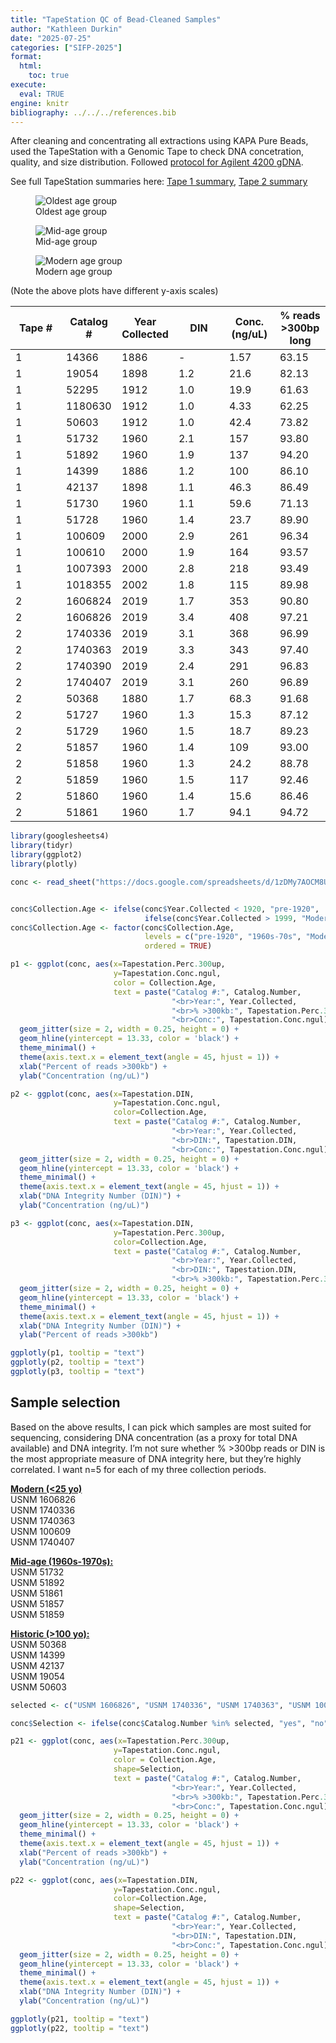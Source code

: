 ```yaml
---
title: "TapeStation QC of Bead-Cleaned Samples"
author: "Kathleen Durkin"
date: "2025-07-25"
categories: ["SIFP-2025"]
format:
  html:
    toc: true
execute: 
  eval: TRUE
engine: knitr
bibliography: ../../../references.bib
---
```


After cleaning and concentrating all extractions using KAPA Pure Beads, used the TapeStation with a Genomic Tape to check DNA concetration, quality, and size distribution. Followed [protocol for Agilent 4200 gDNA](./protocols/Agilent_4200_gDNA_QuickGuide.pdf).

See full TapeStation summaries here: [Tape 1 summary](https://gannet.fish.washington.edu/kdurkin1/SIFP_2025/TapeStation/2025_07_25_summary_tape1.pdf), [Tape 2 summary](https://gannet.fish.washington.edu/kdurkin1/SIFP_2025/TapeStation/2025_07_25_summary_tape2.pdf)

![Oldest age group](./data/2025_07_25_TapeStation/2025_07_25_comparison_oldGroup.png)

![Mid-age group](./data/2025_07_25_TapeStation/2025_07_25_comparison_midGroup.png)

![Modern age group](./data/2025_07_25_TapeStation/2025_07_25_comparison_modernGroup.png)

(Note the above plots have different y-axis scales)

| Tape \# | Catalog \# | Year Collected | DIN | Conc. (ng/uL) | \% reads \>300bp long |
|------------|------------|------------|------------|------------|------------|
| 1       | 14366      | 1886           | \-  | 1.57          | 63.15                 |
| 1       | 19054      | 1898           | 1.2 | 21.6          | 82.13                 |
| 1       | 52295      | 1912           | 1.0 | 19.9          | 61.63                 |
| 1       | 1180630    | 1912           | 1.0 | 4.33          | 62.25                 |
| 1       | 50603      | 1912           | 1.0 | 42.4          | 73.82                 |
| 1       | 51732      | 1960           | 2.1 | 157           | 93.80                 |
| 1       | 51892      | 1960           | 1.9 | 137           | 94.20                 |
| 1       | 14399      | 1886           | 1.2 | 100           | 86.10                 |
| 1       | 42137      | 1898           | 1.1 | 46.3          | 86.49                 |
| 1       | 51730      | 1960           | 1.1 | 59.6          | 71.13                 |
| 1       | 51728      | 1960           | 1.4 | 23.7          | 89.90                 |
| 1       | 100609     | 2000           | 2.9 | 261           | 96.34                 |
| 1       | 100610     | 2000           | 1.9 | 164           | 93.57                 |
| 1       | 1007393    | 2000           | 2.8 | 218           | 93.49                 |
| 1       | 1018355    | 2002           | 1.8 | 115           | 89.98                 |
| 2       | 1606824    | 2019           | 1.7 | 353           | 90.80                 |
| 2       | 1606826    | 2019           | 3.4 | 408           | 97.21                 |
| 2       | 1740336    | 2019           | 3.1 | 368           | 96.99                 |
| 2       | 1740363    | 2019           | 3.3 | 343           | 97.40                 |
| 2       | 1740390    | 2019           | 2.4 | 291           | 96.83                 |
| 2       | 1740407    | 2019           | 3.1 | 260           | 96.89                 |
| 2       | 50368      | 1880           | 1.7 | 68.3          | 91.68                 |
| 2       | 51727      | 1960           | 1.3 | 15.3          | 87.12                 |
| 2       | 51729      | 1960           | 1.5 | 18.7          | 89.23                 |
| 2       | 51857      | 1960           | 1.4 | 109           | 93.00                 |
| 2       | 51858      | 1960           | 1.3 | 24.2          | 88.78                 |
| 2       | 51859      | 1960           | 1.5 | 117           | 92.46                 |
| 2       | 51860      | 1960           | 1.4 | 15.6          | 86.46                 |
| 2       | 51861      | 1960           | 1.7 | 94.1          | 94.72                 |

```r
library(googlesheets4)
library(tidyr)
library(ggplot2)
library(plotly)

conc <- read_sheet("https://docs.google.com/spreadsheets/d/1zDMy7AOCM8Ug85q4vr9CoMDxfF-zDJk1DnaxakSt1Hg/edit?usp=sharing")


conc$Collection.Age <- ifelse(conc$Year.Collected < 1920, "pre-1920",
                              ifelse(conc$Year.Collected > 1999, "Modern", "1960s-70s"))
conc$Collection.Age <- factor(conc$Collection.Age,
                              levels = c("pre-1920", "1960s-70s", "Modern"),
                              ordered = TRUE)

p1 <- ggplot(conc, aes(x=Tapestation.Perc.300up, 
                       y=Tapestation.Conc.ngul, 
                       color = Collection.Age,
                       text = paste("Catalog #:", Catalog.Number,
                                    "<br>Year:", Year.Collected,
                                    "<br>% >300kb:", Tapestation.Perc.300up,
                                    "<br>Conc:", Tapestation.Conc.ngul))) +
  geom_jitter(size = 2, width = 0.25, height = 0) +
  geom_hline(yintercept = 13.33, color = 'black') +
  theme_minimal() +
  theme(axis.text.x = element_text(angle = 45, hjust = 1)) +
  xlab("Percent of reads >300kb") +
  ylab("Concentration (ng/uL)")

p2 <- ggplot(conc, aes(x=Tapestation.DIN, 
                       y=Tapestation.Conc.ngul, 
                       color=Collection.Age,
                       text = paste("Catalog #:", Catalog.Number,
                                    "<br>Year:", Year.Collected,
                                    "<br>DIN:", Tapestation.DIN,
                                    "<br>Conc:", Tapestation.Conc.ngul))) +
  geom_jitter(size = 2, width = 0.25, height = 0) +
  geom_hline(yintercept = 13.33, color = 'black') +
  theme_minimal() +
  theme(axis.text.x = element_text(angle = 45, hjust = 1)) +
  xlab("DNA Integrity Number (DIN)") +
  ylab("Concentration (ng/uL)")

p3 <- ggplot(conc, aes(x=Tapestation.DIN, 
                       y=Tapestation.Perc.300up, 
                       color=Collection.Age,
                       text = paste("Catalog #:", Catalog.Number,
                                    "<br>Year:", Year.Collected,
                                    "<br>DIN:", Tapestation.DIN,
                                    "<br>% >300kb:", Tapestation.Perc.300up))) +
  geom_jitter(size = 2, width = 0.25, height = 0) +
  geom_hline(yintercept = 13.33, color = 'black') +
  theme_minimal() +
  theme(axis.text.x = element_text(angle = 45, hjust = 1)) +
  xlab("DNA Integrity Number (DIN)") +
  ylab("Percent of reads >300kb")

ggplotly(p1, tooltip = "text")
ggplotly(p2, tooltip = "text")
ggplotly(p3, tooltip = "text")

```

## Sample selection

Based on the above results, I can pick which samples are most suited for sequencing, considering DNA concentration (as a proxy for total DNA available) and DNA integrity. I'm not sure whether % \>300bp reads or DIN is the most appropriate measure of DNA integrity here, but they're highly correlated. I want n=5 for each of my three collection periods.

[**Modern (\<25 yo)**]{.underline}\
USNM 1606826\
USNM 1740336\
USNM 1740363\
USNM 100609\
USNM 1740407

[**Mid-age (1960s-1970s):**]{.underline}\
USNM 51732\
USNM 51892\
USNM 51861\
USNM 51857\
USNM 51859

[**Historic (\>100 yo):**]{.underline}\
USNM 50368\
USNM 14399\
USNM 42137\
USNM 19054\
USNM 50603

```r
selected <- c("USNM 1606826", "USNM 1740336", "USNM 1740363", "USNM 100609", "USNM 1740407", "USNM 51732", "USNM 51892", "USNM 51861", "USNM 51857", "USNM 51859", "USNM 50368", "USNM 14399", "USNM 42137", "USNM 19054", "USNM 50603")

conc$Selection <- ifelse(conc$Catalog.Number %in% selected, "yes", "no")

p21 <- ggplot(conc, aes(x=Tapestation.Perc.300up, 
                       y=Tapestation.Conc.ngul, 
                       color = Collection.Age,
                       shape=Selection,
                       text = paste("Catalog #:", Catalog.Number,
                                    "<br>Year:", Year.Collected,
                                    "<br>% >300kb:", Tapestation.Perc.300up,
                                    "<br>Conc:", Tapestation.Conc.ngul))) +
  geom_jitter(size = 2, width = 0.25, height = 0) +
  geom_hline(yintercept = 13.33, color = 'black') +
  theme_minimal() +
  theme(axis.text.x = element_text(angle = 45, hjust = 1)) +
  xlab("Percent of reads >300kb") +
  ylab("Concentration (ng/uL)")

p22 <- ggplot(conc, aes(x=Tapestation.DIN, 
                       y=Tapestation.Conc.ngul, 
                       color=Collection.Age,
                       shape=Selection,
                       text = paste("Catalog #:", Catalog.Number,
                                    "<br>Year:", Year.Collected,
                                    "<br>DIN:", Tapestation.DIN,
                                    "<br>Conc:", Tapestation.Conc.ngul))) +
  geom_jitter(size = 2, width = 0.25, height = 0) +
  geom_hline(yintercept = 13.33, color = 'black') +
  theme_minimal() +
  theme(axis.text.x = element_text(angle = 45, hjust = 1)) +
  xlab("DNA Integrity Number (DIN)") +
  ylab("Concentration (ng/uL)")

ggplotly(p21, tooltip = "text")
ggplotly(p22, tooltip = "text")

```
